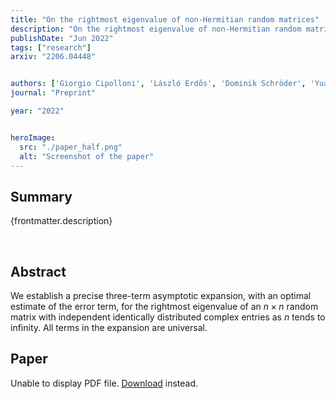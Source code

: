 ```yaml
---
title: "On the rightmost eigenvalue of non-Hermitian random matrices"
description: "On the rightmost eigenvalue of non-Hermitian random matrices"
publishDate: "Jun 2022"
tags: ["research"]
arxiv: "2206.04448"


authors: ['Giorgio Cipolloni', 'László Erdős', 'Dominik Schröder', 'Yuanyuan Xu']
journal: "Preprint"

year: "2022"


heroImage:
  src: "./paper_half.png"
  alt: "Screenshot of the paper"
---
```



## Summary

{frontmatter.description}

<br />

## Abstract

We establish a precise three-term asymptotic expansion, with an optimal estimate of the error term, for the rightmost eigenvalue of an $n\times n$ random matrix with independent identically distributed complex entries as $n$ tends to infinity. All terms in the expansion are universal.

## Paper

<object data={paper} type="application/pdf" width="100%" height="800px">
	<p>
		Unable to display PDF file.
		<a href={`https://arxiv.com/pdf/${frontmatter.arxiv}.pdf`}>Download</a>
		instead.
	</p>
</object>
